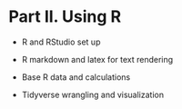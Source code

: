 # Part II. Using R {-}

- R and RStudio set up

- R markdown and latex for text rendering

- Base R data and calculations

- Tidyverse wrangling and visualization

